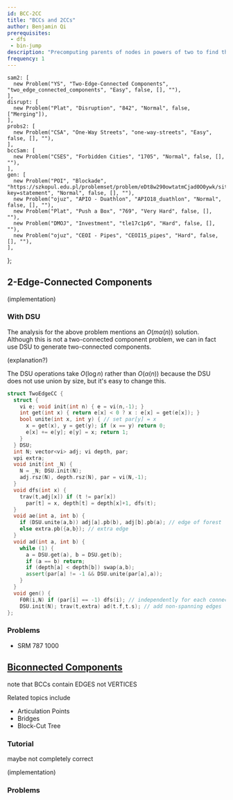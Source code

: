 ```yaml
---
id: BCC-2CC
title: "BCCs and 2CCs"
author: Benjamin Qi
prerequisites: 
 - dfs
 - bin-jump
description: "Precomputing parents of nodes in powers of two to find the xth parent of a node efficently."
frequency: 1
---
```


    sam2: [
      new Problem("YS", "Two-Edge-Connected Components", "two_edge_connected_components", "Easy", false, [], ""),
    ],
    disrupt: [
      new Problem("Plat", "Disruption", "842", "Normal", false, ["Merging"]),
    ],
    probs2: [
      new Problem("CSA", "One-Way Streets", "one-way-streets", "Easy", false, [], ""),
    ],
    bccSam: [
      new Problem("CSES", "Forbidden Cities", "1705", "Normal", false, [], ""),
    ],
    gen: [
      new Problem("POI", "Blockade", "https://szkopul.edu.pl/problemset/problem/eDt8w290owtatmCjad0O0ywk/site/?key=statement", "Normal", false, [], ""),
      new Problem("ojuz", "APIO - Duathlon", "APIO18_duathlon", "Normal", false, [], ""),
      new Problem("Plat", "Push a Box", "769", "Very Hard", false, [], ""),
      new Problem("DMOJ", "Investment", "tle17c1p6", "Hard", false, [], ""),
      new Problem("ojuz", "CEOI - Pipes", "CEOI15_pipes", "Hard", false, [], ""),
    ],
};

<Resources>
  <Resource source="CF" title="DFS Tree + Bridges" url="blog/entry/68138"> </Resource>
</Resources>

## 2-Edge-Connected Components

<Problems problems={problems.sam2} />

(implementation)

### With DSU

<Problems problems={problems.disrupt} />

The analysis for the above problem mentions an $O(m\alpha(n))$ solution. Although this is not a two-connected component problem, we can in fact use DSU to generate two-connected components.

(explanation?)

<Spoiler title="Code">

The DSU operations take $O(\log n)$ rather than $O(\alpha(n))$ because the DSU does not use union by size, but it's easy to change this.

```cpp
struct TwoEdgeCC {
  struct {
    vi e; void init(int n) { e = vi(n,-1); }
    int get(int x) { return e[x] < 0 ? x : e[x] = get(e[x]); } 
    bool unite(int x, int y) { // set par[y] = x
      x = get(x), y = get(y); if (x == y) return 0;
      e[x] += e[y]; e[y] = x; return 1;
    }
  } DSU;
  int N; vector<vi> adj; vi depth, par;
  vpi extra;
  void init(int _N) {
    N = _N; DSU.init(N);
    adj.rsz(N), depth.rsz(N), par = vi(N,-1);
  }
  void dfs(int x) {
    trav(t,adj[x]) if (t != par[x]) 
      par[t] = x, depth[t] = depth[x]+1, dfs(t);
  }
  void ae(int a, int b) {
    if (DSU.unite(a,b)) adj[a].pb(b), adj[b].pb(a); // edge of forest
    else extra.pb({a,b}); // extra edge
  }
  void ad(int a, int b) {
    while (1) {
      a = DSU.get(a), b = DSU.get(b);
      if (a == b) return;
      if (depth[a] < depth[b]) swap(a,b);
      assert(par[a] != -1 && DSU.unite(par[a],a));
    }
  }
  void gen() {
    F0R(i,N) if (par[i] == -1) dfs(i); // independently for each connected component
    DSU.init(N); trav(t,extra) ad(t.f,t.s); // add non-spanning edges
};
```

</Spoiler>

### Problems 

<Problems problems={problems.probs2} />

 - SRM 787 1000

## [Biconnected Components](https://en.wikipedia.org/wiki/Biconnected_component)

<Problems problems={problems.bccSam} />

note that BCCs contain EDGES not VERTICES

Related topics include

 - Articulation Points
 - Bridges
 - Block-Cut Tree

### Tutorial

<Resources>
  <Resource source="GFG" title="Articulation Points (aka Cut Vertices)" url="articulation-points-or-cut-vertices-in-a-graph">maybe not completely correct</Resource>
</Resources>

(implementation)

### Problems

<Problems problems={problems.gen} />